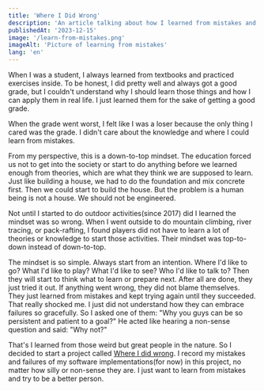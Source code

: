 ```yaml
---
title: 'Where I Did Wrong'
description: 'An article talking about how I learned from mistakes and why I adapted this habit.'
publishedAt: '2023-12-15'
image: '/learn-from-mistakes.png'
imageAlt: 'Picture of learning from mistakes'
lang: 'en'
---
```


When I was a student, I always learned from textbooks and
practiced exercises inside. To be honest, I did pretty well and
always got a good grade, but I couldn&apos;t understand why I
should learn those things and how I can apply them in real life. I
just learned them for the sake of getting a good grade.

When the grade went worst, I felt like I was a loser because the only thing I
cared was the grade. I didn&apos;t care about the knowledge and where I could
learn from mistakes.

From my perspective, this is a down-to-top mindset. The education forced us
not to get into the society or start to do anything before we learned enough
from theories, which are what they think we are supposed to learn. Just like
building a house, we had to do the foundation and mix concrete first. Then we
could start to build the house. But the problem is a human being is not a
house. We should not be engineered.

Not until I started to do outdoor activities(since 2017) did I learned the
mindset was so wrong. When I went outside to do mountain climbing, river
tracing, or pack-rafting, I found players did not have to learn a lot of
theories or knowledge to start those activities. Their mindset was top-to-down
instead of down-to-top.

The mindset is so simple. Always start from an intention. Where I&apos;d like
to go? What I&apos;d like to play? What I&apos;d like to see? Who I&apos;d
like to talk to? Then they will start to think what to learn or prepare next.
After all are done, they just tried it out. If anything went wrong, they did
not blame themselves. They just learned from mistakes and kept trying again
until they succeeded. That really shocked me. I just did not understand how
they can embrace failures so gracefully. So I asked one of them: &quot;Why you
guys can be so persistent and patient to a goal?&quot; He acted like hearing a
non-sense question and said: &quot;Why not?&quot;

That&apos;s I learned from those weird but great people in the nature. So I
decided to start a project called [Where I did
wrong](https://verbena-patient-a60.notion.site/Where-I-did-wrong-45631cc8f3ad4bd28a47e8670a6ad2b9).
I record my mistakes and failures of my software implementations(for now) in
this project, no matter how silly or non-sense they are. I just want to learn
from mistakes and try to be a better person.
